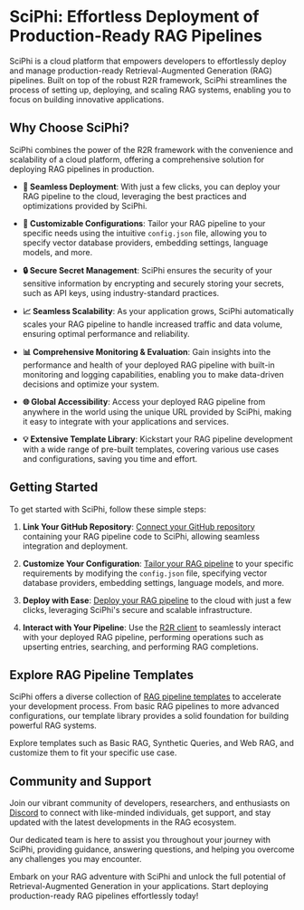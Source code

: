# SciPhi: Effortless Deployment of Production-Ready RAG Pipelines

SciPhi is a cloud platform that empowers developers to effortlessly deploy and manage production-ready Retrieval-Augmented Generation (RAG) pipelines. Built on top of the robust R2R framework, SciPhi streamlines the process of setting up, deploying, and scaling RAG systems, enabling you to focus on building innovative applications.

## Why Choose SciPhi?

SciPhi combines the power of the R2R framework with the convenience and scalability of a cloud platform, offering a comprehensive solution for deploying RAG pipelines in production.

- **🚀 Seamless Deployment**: With just a few clicks, you can deploy your RAG pipeline to the cloud, leveraging the best practices and optimizations provided by SciPhi.

- **🔧 Customizable Configurations**: Tailor your RAG pipeline to your specific needs using the intuitive `config.json` file, allowing you to specify vector database providers, embedding settings, language models, and more.

- **🔒 Secure Secret Management**: SciPhi ensures the security of your sensitive information by encrypting and securely storing your secrets, such as API keys, using industry-standard practices.

- **📈 Seamless Scalability**: As your application grows, SciPhi automatically scales your RAG pipeline to handle increased traffic and data volume, ensuring optimal performance and reliability.

- **📊 Comprehensive Monitoring & Evaluation**: Gain insights into the performance and health of your deployed RAG pipeline with built-in monitoring and logging capabilities, enabling you to make data-driven decisions and optimize your system.

- **🌐 Global Accessibility**: Access your deployed RAG pipeline from anywhere in the world using the unique URL provided by SciPhi, making it easy to integrate with your applications and services.

- **💡 Extensive Template Library**: Kickstart your RAG pipeline development with a wide range of pre-built templates, covering various use cases and configurations, saving you time and effort.

## Getting Started

To get started with SciPhi, follow these simple steps:

1. **Link Your GitHub Repository**: [Connect your GitHub repository](/getting-started/deploying-your-first-pipeline) containing your RAG pipeline code to SciPhi, allowing seamless integration and deployment.

2. **Customize Your Configuration**: [Tailor your RAG pipeline](/getting-started/customize-your-config) to your specific requirements by modifying the `config.json` file, specifying vector database providers, embedding settings, language models, and more.

3. **Deploy with Ease**: [Deploy your RAG pipeline](/getting-started/deploying-your-first-pipeline) to the cloud with just a few clicks, leveraging SciPhi's secure and scalable infrastructure.

4. **Interact with Your Pipeline**: Use the [R2R client](/integrations/interacting-with-a-deployed-pipeline) to seamlessly interact with your deployed RAG pipeline, performing operations such as upserting entries, searching, and performing RAG completions.

## Explore RAG Pipeline Templates

SciPhi offers a diverse collection of [RAG pipeline templates](/getting-started/r2r-pipeline-templates) to accelerate your development process. From basic RAG pipelines to more advanced configurations, our template library provides a solid foundation for building powerful RAG systems.

Explore templates such as Basic RAG, Synthetic Queries, and Web RAG, and customize them to fit your specific use case.

## Community and Support

Join our vibrant community of developers, researchers, and enthusiasts on [Discord](https://discord.gg/p6KqD2kjtB) to connect with like-minded individuals, get support, and stay updated with the latest developments in the RAG ecosystem.

Our dedicated team is here to assist you throughout your journey with SciPhi, providing guidance, answering questions, and helping you overcome any challenges you may encounter.

Embark on your RAG adventure with SciPhi and unlock the full potential of Retrieval-Augmented Generation in your applications. Start deploying production-ready RAG pipelines effortlessly today!
